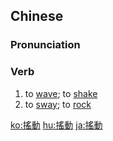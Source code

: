 {{also|摇动}}
==Chinese==
{{zh-forms|s=摇动}}

===Pronunciation===
{{zh-pron
|m=yáodòng
|c=jiu4 dung6
|mn=qz:iô-tǒng/xm,zz:iô-tōng/qz:iô-tǎng/xm,zz:iô-tāng
|cat=v
}}

===Verb===
{{zh-verb}}

# to [[wave]]; to [[shake]]
# to [[sway]]; to [[rock]]

[[ko:搖動]]
[[hu:搖動]]
[[ja:搖動]]